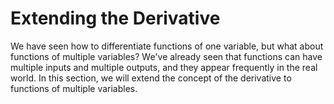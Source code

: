 
# Extending the Derivative

We have seen how to differentiate functions of one variable, but what about functions of multiple variables?
We've already seen that functions can have multiple inputs and multiple outputs, and they appear frequently in the real world.
In this section, we will extend the concept of the derivative to functions of multiple variables.

<DocCardList />
